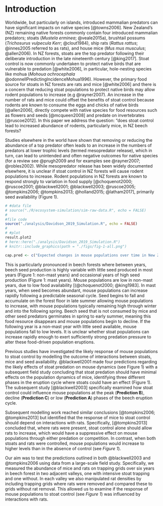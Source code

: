 # Introduction {#intro}

Worldwide, but particularly on islands, introduced mammalian predators can have significant impacts on native species [@towns2006]. New Zealand's (NZ) remaining native forests commonly contain four introduced mammalian predators; stoats (*Mustela erminea*; @veale2015a), brushtail possums (*Trichosurus vulpecula Kerr*; @clout1984), ship rats (*Rattus rattus*; @innes2005 referred to as rats), and house mice (*Mus mus musculus*; @allen2006). In NZ forests, stoats are the top predator following their deliberate introduction in the late nineteenth century [@king2017]. Stoat control is now commonly undertaken to protect native birds that are vulnerable to predation [@white2006], in particular, hole-nesting species like mohua (*Mohoua ochrocephala* @odonnellPredictingIncidenceMohua1996). However, the primary food source for stoats in NZ forests are rats and mice [@white2006] and there is a concern that reducing stoat populations to protect native birds may allow rodent populations to increase (e.g @rayner2007). An increase in the number of rats and mice could offset the benefits of stoat control because rodents are known to consume the eggs and chicks of native birds [@allen2006], directly compete with native species for food resources such as flowers and seeds [@mcqueen2008] and predate on invertebrates [@ruscoe2012]. In this paper we address the question: "does stoat control lead to increased abundance of rodents, particularly mice, in NZ beech forests?

Studies elsewhere in the world have shown that removing or reducing the abundance of a top predator often leads to an increase in the numbers of predators at lower trophic levels (termed mesopredator release), which in turn, can lead to unintended and often negative outcomes for native species (for a review see @prugh2009 and for examples see @rayner2007; @robles2002). While mesopredator release has been widely documented elsewhere, it is unclear if stoat control in NZ forests will cause rodent populations to increase. Rodent populations in NZ forests are known to respond strongly to variation in food supply [@choquenot2000; @ruscoe2001; @blackwell2001; @blackwell2003; @ruscoe2005; @tompkins2006; @tompkins2013; @holland2015;  @latham2017], primarily seed availability (Figure 1).

```r
# #data file
# source("./R/ecosystem-simulation/sim-raw-data.R", echo = FALSE)
# 
#file code
source("./analysis/Davidson_2019_Simulation.R", echo = FALSE)
# 
# #plot
result.plot2
# here::here("./analysis/Davidson_2019_Simulation.R")
# knitr::include_graphics(path = "./figs/fig-1-all.png")

cap.pred <- c("Expected changes in mouse populations over time in New Zealand forests (bottom panel) in response to changes in seed availability (top panel) during mast and non-mast years. In the bottom panel, arrows labelled A-D show the four predicted outcomes of stoat removal that we have tested in this paper. A) during non-mast years when little seed is available, B) at the peak of mouse abundance (during winter and spring in mast years), C) mouse populations should increase in size more rapidly in response to increased seed availability in mast years with stoat control than without; D) mouse populations should decline from peak abundance more slowly in mast years with stoat control than without.")
```

This is particularly pronounced in beech forests where between years, beech seed production is highly variable with little seed produced in most years (Figure 1: non-mast years) and occasional years of high seed production (Figure 1: mast years). Mouse populations are low in non-mast years, due to low food availability [(@choquenot2000; @king1983]. In mast years, when seed becomes abundant, mouse populations can increase rapidly following a predictable seasonal cycle. Seed begins to fall and accumulate on the forest floor in late summer allowing mouse populations to increase, with mouse populations typically remaining high through winter and into the following spring. Beech seed that is not consumed by mice and other seed predators germinates in spring to early summer, meaning this food resource disappears and mouse populations begin to decline. If the following year is a non-mast year with little seed available, mouse populations fall to low levels. It is unclear whether stoat populations can increase rapidly enough to exert sufficiently strong predation pressure to alter these food-driven population eruptions.

Previous studies have investigated the likely response of mouse populations to stoat control by modelling the outcome of interactions between stoats, mice and seed availability. @blackwell2001 made four predictions regarding the likely effects of stoat predation on mouse dynamics (see Figure 1) with a subsequent field study concluding that stoat predation should have minimal effects on the population dynamics of mice, identifying three different phases in the eruption cycle where stoats could have an effect (Figure 1). The subsequent study [@blackwell2003] specifically examined how stoat control could influence mouse populations at the peak (**Prediction B**), decline (**Prediction C**) or low (**Prediction A**) phases of the beech eruption cycle.

Subsequent modelling work reached similar conclusions [@tompkins2006; @tompkins2013] but identified that the response of mice to stoat control should depend on interactions with rats. Specifically, [@tompkins2013] concluded that, where rats were present, stoat control alone should allow rats to increase, which would have a suppressive effect on mouse populations through either predation or competition. In contrast, when both stoats and rats were controlled, mouse populations would increase to higher levels than in the absence of control (see *Figure 1*).

Our aim was to test the predictions outlined in both @blackwell2003 and @tompkins2006 using data from a large-scale field study. Specifically, we measured the abundance of mice and rats on trapping grids over six years in beech forest in two adjacent valleys, one with intensive stoat trapping and one without. In each valley we also manipulated rat densities by including trapping grids where rats were removed and compared these to grids without rat removal. This allowed us to examine if the response of mouse populations to stoat control (see *Figure 1*) was influenced by interactions with rats.
